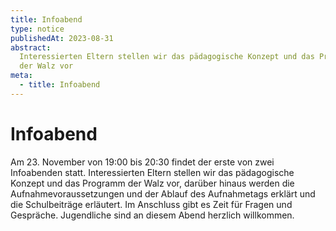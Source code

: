 ```yaml
---
title: Infoabend
type: notice
publishedAt: 2023-08-31
abstract:
  Interessierten Eltern stellen wir das pädagogische Konzept und das Programm
  der Walz vor
meta:
  - title: Infoabend
---
```


# Infoabend

Am 23. November von 19:00 bis 20:30 findet der erste von zwei Infoabenden statt.
Interessierten Eltern stellen wir das pädagogische Konzept und das Programm der
Walz vor, darüber hinaus werden die Aufnahmevoraussetzungen und der Ablauf des
Aufnahmetags erklärt und die Schulbeiträge erläutert. Im Anschluss gibt es Zeit
für Fragen und Gespräche. Jugendliche sind an diesem Abend herzlich willkommen.
